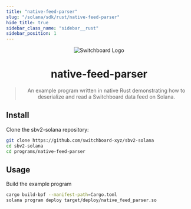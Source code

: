 ```yaml
---
title: "native-feed-parser"
slug: "/solana/sdk/rust/native-feed-parser"
hide_title: true
sidebar_class_name: "sidebar__rust"
sidebar_position: 1
---
```


<div align="center">

![Switchboard Logo](https://github.com/switchboard-xyz/sbv2-core/raw/main/website/static/img/icons/switchboard/avatar.png)

# native-feed-parser

> An example program written in native Rust demonstrating how to deserialize and
> read a Switchboard data feed on Solana.

</div>

## Install

Clone the sbv2-solana repository:

```bash
git clone https://github.com/switchboard-xyz/sbv2-solana
cd sbv2-solana
cd programs/native-feed-parser
```

## Usage

Build the example program

```bash
cargo build-bpf --manifest-path=Cargo.toml
solana program deploy target/deploy/native_feed_parser.so
```
